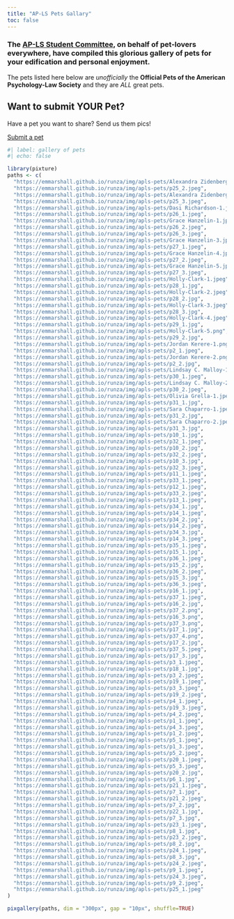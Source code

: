 ```yaml
---
title: "AP-LS Pets Gallary"
toc: false
---
```


### The [AP-LS Student Committee](https://www.apls-students.org/), on behalf of pet-lovers everywhere, have compiled this glorious gallery of pets for your edification and personal enjoyment.

| The pets listed here below are *unofficially* the **Official Pets of the American Psychology-Law Society** and they are *ALL* great pets.

::: {.callout-note collapse="true"}
## Want to submit YOUR Pet?

Have a pet you want to share? Send us them pics!

<a class="btn btn-primary" href="https://forms.gle/sV3nPAzKe5kWi27f7" role="button">Submit a pet</a>
:::
::: column-screen
```r
#| label: gallery of pets
#| echo: false

library(pixture)
paths <- c(
  "https://emmarshall.github.io/runza/img/apls-pets/Alexandra Zidenberg-1.jpg", 
  "https://emmarshall.github.io/runza/img/apls-pets/p25_2.jpeg",
  "https://emmarshall.github.io/runza/img/apls-pets/Alexandra Zidenberg-2.jpg", 
  "https://emmarshall.github.io/runza/img/apls-pets/p25_3.jpeg",
  "https://emmarshall.github.io/runza/img/apls-pets/Dasi Richardson-1.jpeg", 
  "https://emmarshall.github.io/runza/img/apls-pets/p26_1.jpeg",
  "https://emmarshall.github.io/runza/img/apls-pets/Grace Hanzelin-1.jpeg", 
  "https://emmarshall.github.io/runza/img/apls-pets/p26_2.jpeg",
  "https://emmarshall.github.io/runza/img/apls-pets/p26_3.jpeg",
  "https://emmarshall.github.io/runza/img/apls-pets/Grace Hanzelin-3.jpeg", 
  "https://emmarshall.github.io/runza/img/apls-pets/p27_1.jpeg",
  "https://emmarshall.github.io/runza/img/apls-pets/Grace Hanzelin-4.jpeg", 
  "https://emmarshall.github.io/runza/img/apls-pets/p27_2.jpeg",
  "https://emmarshall.github.io/runza/img/apls-pets/Grace Hanzelin-5.jpeg", 
  "https://emmarshall.github.io/runza/img/apls-pets/p27_3.jpeg",
  "https://emmarshall.github.io/runza/img/apls-pets/Holly-Clark-1.jpeg", 
  "https://emmarshall.github.io/runza/img/apls-pets/p28_1.jpg",
  "https://emmarshall.github.io/runza/img/apls-pets/Holly-Clark-2.jpeg", 
  "https://emmarshall.github.io/runza/img/apls-pets/p28_2.jpg",
  "https://emmarshall.github.io/runza/img/apls-pets/Holly-Clark-3.jpeg", 
  "https://emmarshall.github.io/runza/img/apls-pets/p28_3.jpg",
  "https://emmarshall.github.io/runza/img/apls-pets/Holly-Clark-4.jpeg", 
  "https://emmarshall.github.io/runza/img/apls-pets/p29_1.jpg",
  "https://emmarshall.github.io/runza/img/apls-pets/Holly-Clark-5.png", 
  "https://emmarshall.github.io/runza/img/apls-pets/p29_2.jpg",
  "https://emmarshall.github.io/runza/img/apls-pets/Jordan Kerere-1.png", 
  "https://emmarshall.github.io/runza/img/apls-pets/p2_1.jpeg",
  "https://emmarshall.github.io/runza/img/apls-pets/Jordan Kerere-2.png", 
  "https://emmarshall.github.io/runza/img/apls-pets/p2_2.jpg",
  "https://emmarshall.github.io/runza/img/apls-pets/Lindsay C. Malloy-1.jpg", 
  "https://emmarshall.github.io/runza/img/apls-pets/p30_1.jpeg",
  "https://emmarshall.github.io/runza/img/apls-pets/Lindsay C. Malloy-2.jpg", 
  "https://emmarshall.github.io/runza/img/apls-pets/p30_2.jpeg",
  "https://emmarshall.github.io/runza/img/apls-pets/Olivia Grella-1.jpeg", 
  "https://emmarshall.github.io/runza/img/apls-pets/p31_1.jpg",
  "https://emmarshall.github.io/runza/img/apls-pets/Sara Chaparro-1.jpeg", 
  "https://emmarshall.github.io/runza/img/apls-pets/p31_2.jpg",
  "https://emmarshall.github.io/runza/img/apls-pets/Sara Chaparro-2.jpeg", 
  "https://emmarshall.github.io/runza/img/apls-pets/p31_3.jpg",
  "https://emmarshall.github.io/runza/img/apls-pets/p10_1.jpg", 
  "https://emmarshall.github.io/runza/img/apls-pets/p32_1.jpeg",
  "https://emmarshall.github.io/runza/img/apls-pets/p10_2.jpg", 
  "https://emmarshall.github.io/runza/img/apls-pets/p32_2.jpeg",
  "https://emmarshall.github.io/runza/img/apls-pets/p10_3.jpg", 
  "https://emmarshall.github.io/runza/img/apls-pets/p32_3.jpeg",
  "https://emmarshall.github.io/runza/img/apls-pets/p11_1.jpeg", 
  "https://emmarshall.github.io/runza/img/apls-pets/p33_1.jpeg",
  "https://emmarshall.github.io/runza/img/apls-pets/p12_1.jpeg", 
  "https://emmarshall.github.io/runza/img/apls-pets/p33_2.jpeg",
  "https://emmarshall.github.io/runza/img/apls-pets/p13_1.jpeg", 
  "https://emmarshall.github.io/runza/img/apls-pets/p34_1.jpg",
  "https://emmarshall.github.io/runza/img/apls-pets/p14_1.jpeg", 
  "https://emmarshall.github.io/runza/img/apls-pets/p34_2.jpg",
  "https://emmarshall.github.io/runza/img/apls-pets/p14_2.jpeg", 
  "https://emmarshall.github.io/runza/img/apls-pets/p34_3.jpg",
  "https://emmarshall.github.io/runza/img/apls-pets/p14_3.jpeg", 
  "https://emmarshall.github.io/runza/img/apls-pets/p35_1.jpeg",
  "https://emmarshall.github.io/runza/img/apls-pets/p15_1.jpg", 
  "https://emmarshall.github.io/runza/img/apls-pets/p36_1.jpeg",
  "https://emmarshall.github.io/runza/img/apls-pets/p15_2.jpg", 
  "https://emmarshall.github.io/runza/img/apls-pets/p36_2.jpeg",
  "https://emmarshall.github.io/runza/img/apls-pets/p15_3.jpg", 
  "https://emmarshall.github.io/runza/img/apls-pets/p36_3.jpeg",
  "https://emmarshall.github.io/runza/img/apls-pets/p16_1.jpg", 
  "https://emmarshall.github.io/runza/img/apls-pets/p37_1.jpeg",
  "https://emmarshall.github.io/runza/img/apls-pets/p16_2.jpg", 
  "https://emmarshall.github.io/runza/img/apls-pets/p37_2.png",
  "https://emmarshall.github.io/runza/img/apls-pets/p16_3.png", 
  "https://emmarshall.github.io/runza/img/apls-pets/p37_3.png",
  "https://emmarshall.github.io/runza/img/apls-pets/p17_1.jpg", 
  "https://emmarshall.github.io/runza/img/apls-pets/p37_4.png",
  "https://emmarshall.github.io/runza/img/apls-pets/p17_2.jpg", 
  "https://emmarshall.github.io/runza/img/apls-pets/p37_5.jpeg",
  "https://emmarshall.github.io/runza/img/apls-pets/p17_3.jpg", 
  "https://emmarshall.github.io/runza/img/apls-pets/p3_1.jpeg",
  "https://emmarshall.github.io/runza/img/apls-pets/p18_1.jpg", 
  "https://emmarshall.github.io/runza/img/apls-pets/p3_2.jpeg",
  "https://emmarshall.github.io/runza/img/apls-pets/p19_1.jpeg", 
  "https://emmarshall.github.io/runza/img/apls-pets/p3_3.jpeg",
  "https://emmarshall.github.io/runza/img/apls-pets/p19_2.jpeg", 
  "https://emmarshall.github.io/runza/img/apls-pets/p4_1.jpeg",
  "https://emmarshall.github.io/runza/img/apls-pets/p19_3.jpeg", 
  "https://emmarshall.github.io/runza/img/apls-pets/p4_2.jpeg",
  "https://emmarshall.github.io/runza/img/apls-pets/p1_1.jpeg", 
  "https://emmarshall.github.io/runza/img/apls-pets/p4_3.jpeg",
  "https://emmarshall.github.io/runza/img/apls-pets/p1_2.jpeg", 
  "https://emmarshall.github.io/runza/img/apls-pets/p5_1.jpeg",
  "https://emmarshall.github.io/runza/img/apls-pets/p1_3.jpeg", 
  "https://emmarshall.github.io/runza/img/apls-pets/p5_2.jpeg",
  "https://emmarshall.github.io/runza/img/apls-pets/p20_1.jpeg", 
  "https://emmarshall.github.io/runza/img/apls-pets/p5_3.jpeg",
  "https://emmarshall.github.io/runza/img/apls-pets/p20_2.jpg", 
  "https://emmarshall.github.io/runza/img/apls-pets/p6_1.jpg",
  "https://emmarshall.github.io/runza/img/apls-pets/p21_1.jpeg", 
  "https://emmarshall.github.io/runza/img/apls-pets/p7_1.jpg",
  "https://emmarshall.github.io/runza/img/apls-pets/p21_2.jpeg", 
  "https://emmarshall.github.io/runza/img/apls-pets/p7_2.jpg",
  "https://emmarshall.github.io/runza/img/apls-pets/p22_1.jpg", 
  "https://emmarshall.github.io/runza/img/apls-pets/p7_3.jpg",
  "https://emmarshall.github.io/runza/img/apls-pets/p23_1.jpeg", 
  "https://emmarshall.github.io/runza/img/apls-pets/p8_1.jpg",
  "https://emmarshall.github.io/runza/img/apls-pets/p23_2.jpeg", 
  "https://emmarshall.github.io/runza/img/apls-pets/p8_2.jpg",
  "https://emmarshall.github.io/runza/img/apls-pets/p24_1.jpeg", 
  "https://emmarshall.github.io/runza/img/apls-pets/p8_3.jpg",
  "https://emmarshall.github.io/runza/img/apls-pets/p24_2.jpeg", 
  "https://emmarshall.github.io/runza/img/apls-pets/p9_1.jpeg",
  "https://emmarshall.github.io/runza/img/apls-pets/p24_3.jpeg", 
  "https://emmarshall.github.io/runza/img/apls-pets/p9_2.jpeg",
  "https://emmarshall.github.io/runza/img/apls-pets/p25_1.jpeg"
)

pixgallery(paths, dim = "300px", gap = "10px", shuffle=TRUE)

```

:::


